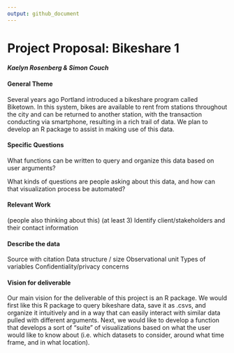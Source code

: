 ```yaml
---
output: github_document
---
```

# Project Proposal: Bikeshare 1

#### *Kaelyn Rosenberg & Simon Couch*


#### General Theme

Several years ago Portland introduced a bikeshare program called Biketown. In this system, bikes are available to rent from stations throughout the city and can be returned to another station, with the transaction conducting via smartphone, resulting in a rich trail of data. We plan to develop an R package to assist in making use of this data.

#### Specific Questions
What functions can be written to query and organize this data based on user arguments?

What kinds of questions are people asking about this data, and how can that visualization process be automated?

#### Relevant Work 



(people also thinking about this) (at least 3)
Identify client/stakeholders and their contact information


#### Describe the data
Source with citation
Data structure / size
Observational unit
Types of variables
Confidentiality/privacy concerns

#### Vision for deliverable

  Our main vision for the deliverable of this project is an R package. We would first like this R package to query bikeshare data, save it as .csvs, and organize it intuitively and in a way that can easily interact with similar data pulled with different arguments. Next, we would like to develop a function that develops a sort of "suite" of visualizations based on what the user would like to know about (i.e. which datasets to consider, around what time frame, and in what location).




